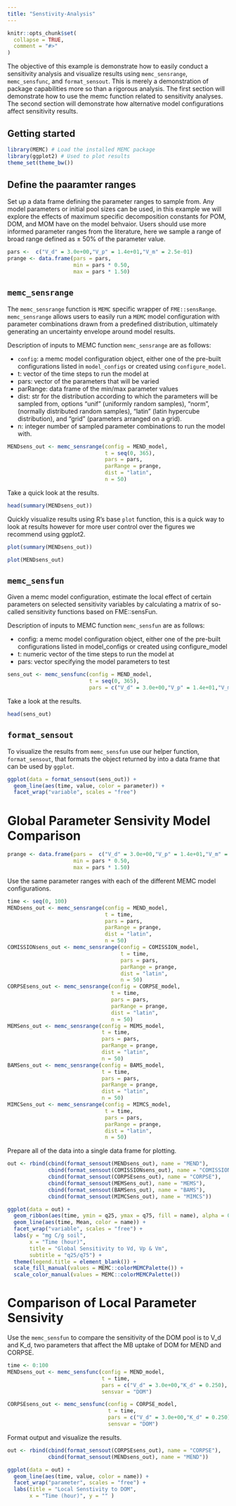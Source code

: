 ```yaml
---
title: "Senstivity-Analysis"
---
```


```r
knitr::opts_chunk$set(
  collapse = TRUE,
  comment = "#>"
)
```


The objective of this example is demonstrate how to easily conduct a sensitivity analysis and visualize results using `memc_sensrange`, `memc_sensfunc`, and `format_sensout`. This is merely a demonstration of package capabilities more so than a rigorous analysis. The first section will demonstrate how to use the memc function related to sensitivity analyses. The second section will demonstrate how alternative model configurations affect sensitivity results. 

## Getting started

```r
library(MEMC) # Load the installed MEMC package
library(ggplot2) # Used to plot results
theme_set(theme_bw())
```



## Define the paaramter ranges

Set up a data frame defining the parameter ranges to sample from. Any model parameters or initial pool sizes can be used, in this example we will explore the effects of maximum specific decomposition constants for POM, DOM, and MOM have on the model behvaior.  Users should use more informed parameter ranges from the literature, here we sample a range of broad range defined as ± 50% of the parameter value. 


```r
pars <-  c("V_d" = 3.0e+00,"V_p" = 1.4e+01,"V_m" = 2.5e-01)
prange <- data.frame(pars = pars, 
                     min = pars * 0.50, 
                     max = pars * 1.50)
```


## `memc_sensrange`

The `memc_sensrange` function is `MEMC` specific wrapper of `FME::sensRange`. `memc_sensrange` allows users to easily run a `MEMC` model configuration with parameter combinations drawn from a predefined distribution, ultimately generating an uncertainty envelope around model results. 

Description of inputs to MEMC function `memc_sensrange` are as follows: 

* `config`: a memc model configuration object, either one of the pre-built configurations listed in `model_configs` or created using `configure_model`. 
* t: vector of the time steps to run the model at
* pars: vector of the parameters that will be varied
* parRange: data frame of the min/max parameter values
* dist: str for the distribution according to which the parameters will be sampled from, options "unif" (uniformly random samples), "norm", (normally distributed random samples), "latin" (latin hypercube distribution), and "grid" (parameters arranged on a grid).
* n: integer number of sampled parameter combinations to run the model with. 


```r
MENDsens_out <- memc_sensrange(config = MEND_model,
                               t = seq(0, 365), 
                               pars = pars, 
                               parRange = prange, 
                               dist = "latin",
                               n = 50)
```

Take a quick look at the results. 

```r
head(summary(MENDsens_out))
```

Quickly visualize results using R's base `plot` function, this is a quick way to look at results however for more user control over the figures we recommend using ggplot2. 

```r
plot(summary(MENDsens_out))
```

```r
plot(MENDsens_out)
```


## `memc_sensfun`

Given a memc model configuration, estimate the local effect of certain parameters on selected sensitivity variables by calculating a matrix of so-called sensitivity functions based on FME::sensFun. 

Description of inputs to MEMC function `memc_sensfun` are as follows: 

* config: a memc model configuration object, either one of the pre-built configurations listed in model_configs or created using configure_model
* t: numeric vector of the time steps to run the model at
* pars: vector specifying the model parameters to test

```r
sens_out <- memc_sensfunc(config = MEND_model,
                          t = seq(0, 365),
                          pars = c("V_d" = 3.0e+00,"V_p" = 1.4e+01,"V_m" = 2.5e-01))
```

Take a look at the results. 

```r
head(sens_out)
```

## `format_sensout`

To visualize the results from `memc_sensfun` use our helper function, `format_sensout`,  that formats the object returned by  into a data frame that can be used by `ggplot`. 

```r
ggplot(data = format_sensout(sens_out)) +
  geom_line(aes(time, value, color = parameter)) +
  facet_wrap("variable", scales = "free")
```



# Global Parameter Sensivity Model Comparison 

```r
prange <- data.frame(pars =  c("V_d" = 3.0e+00,"V_p" = 1.4e+01,"V_m" = 2.5e-01), 
                     min = pars * 0.50, 
                     max = pars * 1.50)
```


Use the same parameter ranges with each of the different MEMC model configurations. 

```r
time <- seq(0, 100)
MENDsens_out <- memc_sensrange(config = MEND_model,
                               t = time, 
                               pars = pars, 
                               parRange = prange, 
                               dist = "latin",
                               n = 50)
COMISSIONsens_out <- memc_sensrange(config = COMISSION_model,
                                    t = time, 
                                    pars = pars, 
                                    parRange = prange, 
                                    dist = "latin",
                                    n = 50)
CORPSEsens_out <- memc_sensrange(config = CORPSE_model,
                                 t = time, 
                                 pars = pars, 
                                 parRange = prange, 
                                 dist = "latin",
                                 n = 50)
MEMSens_out <- memc_sensrange(config = MEMS_model,
                              t = time, 
                              pars = pars, 
                              parRange = prange, 
                              dist = "latin",
                              n = 50)
BAMSens_out <- memc_sensrange(config = BAMS_model,
                              t = time, 
                              pars = pars, 
                              parRange = prange, 
                              dist = "latin",
                              n = 50)
MIMCSens_out <- memc_sensrange(config = MIMCS_model,
                               t = time, 
                               pars = pars, 
                               parRange = prange, 
                               dist = "latin",
                               n = 50)
```


Prepare all of the data into a single data frame for plotting. 

```r
out <- rbind(cbind(format_sensout(MENDsens_out), name = "MEND"),
             cbind(format_sensout(COMISSIONsens_out), name = "COMISSION"), 
             cbind(format_sensout(CORPSEsens_out), name = "CORPSE"),
             cbind(format_sensout(MEMSens_out), name = "MEMS"), 
             cbind(format_sensout(BAMSens_out), name = "BAMS"), 
             cbind(format_sensout(MIMCSens_out), name = "MIMCS"))
```

```r
ggplot(data = out) + 
  geom_ribbon(aes(time, ymin = q25, ymax = q75, fill = name), alpha = 0.5) + 
  geom_line(aes(time, Mean, color = name)) + 
  facet_wrap("variable", scales = "free") + 
  labs(y = "mg C/g soil", 
       x = "Time (hour)",
       title = "Global Sensitivity to Vd, Vp & Vm", 
       subtitle = "q25/q75") + 
  theme(legend.title = element_blank()) + 
  scale_fill_manual(values = MEMC::colorMEMCPalette()) + 
  scale_color_manual(values = MEMC::colorMEMCPalette())
```




# Comparison of Local Parameter Sensivity 

Use the `memc_sensfun` to compare the sensitivity of the DOM pool is to V_d and K_d, two parameters that affect the MB uptake of DOM for MEND and CORPSE. 

```r
time <- 0:100
MENDsens_out <- memc_sensfunc(config = MEND_model,
                              t = time,
                              pars = c("V_d" = 3.0e+00,"K_d" = 0.250), 
                              sensvar = "DOM")

CORPSEsens_out <- memc_sensfunc(config = CORPSE_model,
                                t = time,
                                pars = c("V_d" = 3.0e+00,"K_d" = 0.250), 
                                sensvar = "DOM")
```

Format output and visualize the results. 
```r
out <- rbind(cbind(format_sensout(CORPSEsens_out), name = "CORPSE"), 
             cbind(format_sensout(MENDsens_out), name = "MEND"))
```

```r
ggplot(data = out) +
  geom_line(aes(time, value, color = name)) +
  facet_wrap("parameter", scales = "free") + 
  labs(title = "Local Senstivity to DOM", 
       x = "Time (hour)", y = "" ) 
```




